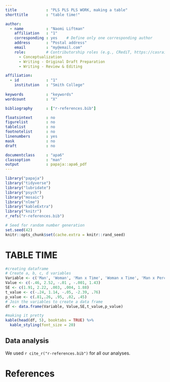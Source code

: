 ```yaml
---
title             : "PLS PLS PLS WORK, making a table"
shorttitle        : "table time!"

author: 
  - name          : "Naomi Liftman"
    affiliation   : "1"
    corresponding : yes    # Define only one corresponding author
    address       : "Postal address"
    email         : "my@email.com"
    role:         # Contributorship roles (e.g., CRediT, https://casrai.org/credit/)
      - Conceptualization
      - Writing - Original Draft Preparation
      - Writing - Review & Editing

affiliation:
  - id            : "1"
    institution   : "Smith College"
  
keywords          : "keywords"
wordcount         : "X"

bibliography      : ["r-references.bib"]

floatsintext      : no
figurelist        : no
tablelist         : no
footnotelist      : no
linenumbers       : yes
mask              : no
draft             : no

documentclass     : "apa6"
classoption       : "man"
output            : papaja::apa6_pdf
---
```


```r
library("papaja")
library("tidyverse")
library("lubridate")
library("psych")
library("mosaic")
library("nlme")
library("kableExtra")
library("knitr")
r_refs("r-references.bib")
```

```r
# Seed for random number generation
set.seed(42)
knitr::opts_chunk$set(cache.extra = knitr::rand_seed)
```

# TABLE TIME
```r
#creating dataframe
# Create a, b, c, d variables
Variable <- c('Man', 'Woman', 'Man x Time', 'Woman x Time', 'Man x Percent of Chores')
Value <- c(-.46, 2.52, -.01 , -.001, 1.43)
SE <- c(1.91, 2.22, .003, .004, 1.88)
t_value <- c(-.24, 1.14, -.05, -2.39, .76)
p_value <- c(.81,.26, .95, .02, .45)
# Join the variables to create a data frame
df <- data.frame(Variable, Value,SE,t_value,p_value)
```

```r
#making it pretty
kable(head(df, 5), booktabs = TRUE) %>%
  kable_styling(font_size = 20)
```



## Data analysis
We used `r cite_r("r-references.bib")` for all our analyses.

\newpage

# References

\begingroup
\setlength{\parindent}{-0.5in}
\setlength{\leftskip}{0.5in}

<div id="refs" custom-style="Bibliography"></div>
\endgroup
